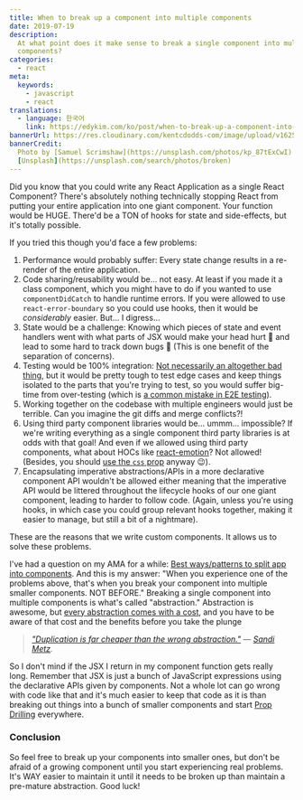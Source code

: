 ```yaml
---
title: When to break up a component into multiple components
date: 2019-07-19
description:
  At what point does it make sense to break a single component into multiple
  components?
categories:
  - react
meta:
  keywords:
    - javascript
    - react
translations:
  - language: 한국어
    link: https://edykim.com/ko/post/when-to-break-up-a-component-into-multiple-components
bannerUrl: https://res.cloudinary.com/kentcdodds-com/image/upload/v1625033511/kentcdodds.com/content/blog/when-to-break-up-a-component-into-multiple-components/banner.jpg
bannerCredit:
  Photo by [Samuel Scrimshaw](https://unsplash.com/photos/kp_87tExCwI) on
  [Unsplash](https://unsplash.com/search/photos/broken)
---
```


Did you know that you could write any React Application as a single React
Component? There's absolutely nothing technically stopping React from putting
your entire application into one giant component. Your function would be HUGE.
There'd be a TON of hooks for state and side-effects, but it's totally possible.

If you tried this though you'd face a few problems:

1.  Performance would probably suffer: Every state change results in a re-render
    of the entire application.
2.  Code sharing/reusability would be... not easy. At least if you made it a
    class component, which you might have to do if you wanted to use
    `componentDidCatch` to handle runtime errors. If you were allowed to use
    `react-error-boundary` so you could use hooks, then it would be
    _considerably_ easier. But... I digress...
3.  State would be a challenge: Knowing which pieces of state and event handlers
    went with what parts of JSX would make your head hurt 😬 and lead to some
    hard to track down bugs 🐜 (This is one benefit of the separation of
    concerns).
4.  Testing would be 100% integration:
    [Not necessarily an altogether bad thing](/blog/write-tests), but it would
    be pretty tough to test edge cases and keep things isolated to the parts
    that you're trying to test, so you would suffer big-time from over-testing
    (which is [a common mistake in E2E testing](/blog/common-testing-mistakes)).
5.  Working together on the codebase with multiple engineers would just be
    terrible. Can you imagine the git diffs and merge conflicts?!
6.  Using third party component libraries would be... ummm... impossible? If
    we're writing everything as a single component third party libraries is at
    odds with that goal! And even if we allowed using third party components,
    what about HOCs like [react-emotion](https://emotion.sh)? Not allowed!
    (Besides, you should [use the `css` prop](https://emotion.sh/docs/css-prop)
    anyway 😉).
7.  Encapsulating imperative abstractions/APIs in a more declarative component
    API wouldn't be allowed either meaning that the imperative API would be
    littered throughout the lifecycle hooks of our one giant component, leading
    to harder to follow code. (Again, unless you're using hooks, in which case
    you could group relevant hooks together, making it easier to manage, but
    still a bit of a nightmare).

These are the reasons that we write custom components. It allows us to solve
these problems.

I've had a question on my AMA for a while:
[Best ways/patterns to split app into components](https://github.com/kentcdodds/ama/issues/399).
And this is my answer: "When you experience one of the problems above, that's
when you break your component into multiple smaller components. NOT BEFORE."
Breaking a single component into multiple components is what's called
"abstraction." Abstraction is awesome, but
[every abstraction comes with a cost](/blog/aha-programming), and you have to be
aware of that cost and the benefits before you take the plunge

> _["Duplication is far cheaper than the wrong abstraction."](https://www.sandimetz.com/blog/2016/1/20/the-wrong-abstraction)
> — [Sandi Metz](https://twitter.com/sandimetz)._

So I don't mind if the JSX I return in my component function gets really long.
Remember that JSX is just a bunch of JavaScript expressions using the
declarative APIs given by components. Not a whole lot can go wrong with code
like that and it's much easier to keep that code as it is than breaking out
things into a bunch of smaller components and start
[Prop Drilling](/blog/prop-drilling) everywhere.

### Conclusion

So feel free to break up your components into smaller ones, but don't be afraid
of a growing component until you start experiencing real problems. It's WAY
easier to maintain it until it needs to be broken up than maintain a pre-mature
abstraction. Good luck!
